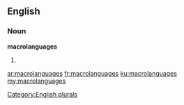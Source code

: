 ==English==

===Noun===
'''macrolanguages'''

# {{plural of|macrolanguage}}

[[Category:English plurals]]

[[ar:macrolanguages]]
[[fr:macrolanguages]]
[[ku:macrolanguages]]
[[my:macrolanguages]]